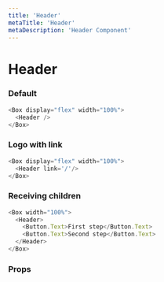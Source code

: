 ```yaml
---
title: 'Header'
metaTitle: 'Header'
metaDescription: 'Header Component'
---
```




# Header


### Default

```javascript
<Box display="flex" width="100%">
  <Header />
</Box>
```

### Logo with link

```javascript
<Box display="flex" width="100%">
  <Header link='/'/>
</Box>
```

### Receiving children

```javascript
<Box width="100%">
  <Header>
    <Button.Text>First step</Button.Text>
    <Button.Text>Second step</Button.Text>
  </Header>
</Box>
```

### Props

<PropsTable component="Header" platform="web" />